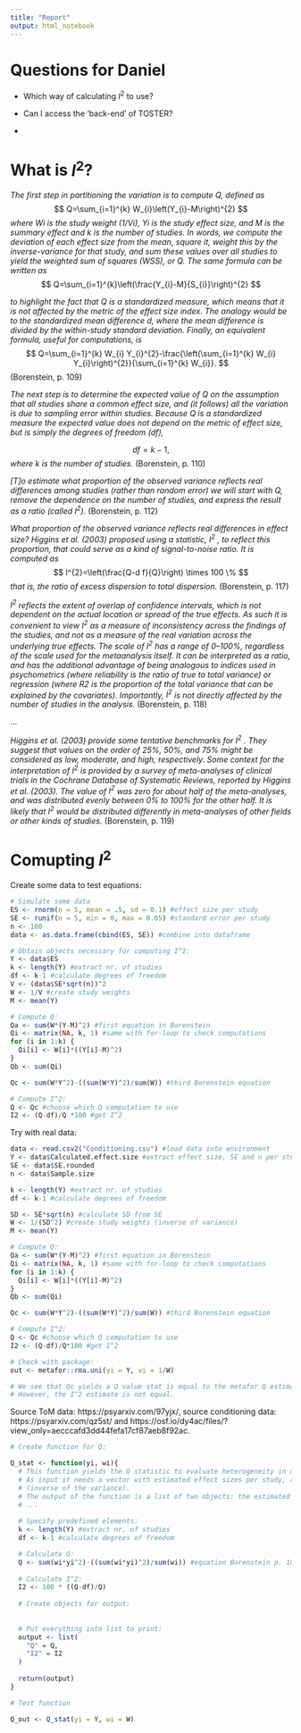 ```yaml
---
title: "Report"
output: html_notebook
---
```


# Questions for Daniel

- Which way of calculating $I^2$ to use?

- Can I access the 'back-end' of TOSTER?

- 


# What is $I^2$?

*The first step in partitioning the variation is to compute Q, defined as* 
$$
Q=\sum_{i=1}^{k} W_{i}\left(Y_{i}-M\right)^{2}
$$
*where Wi is the study weight (1/Vi), Yi is the study effect size, and M is the summary effect and k is the number of studies. In words, we compute the deviation of each effect size from the mean, square it, weight this by the inverse-variance for that study, and sum these values over all studies to yield the weighted sum of squares (WSS), or Q. The same formula can be written as*
$$
Q=\sum_{i=1}^{k}\left(\frac{Y_{i}-M}{S_{i}}\right)^{2}
$$

*to highlight the fact that Q is a standardized measure, which means that it is not affected by the metric of the effect size index. The analogy would be to the standardized mean difference d, where the mean difference is divided by the within-study standard deviation. Finally, an equivalent formula, useful for computations, is*
$$
Q=\sum_{i=1}^{k} W_{i} Y_{i}^{2}-\frac{\left(\sum_{i=1}^{k} W_{i} Y_{i}\right)^{2}}{\sum_{i=1}^{k} W_{i}}.
$$
(Borenstein, p. 109)


*The next step is to determine the expected value of Q on the assumption that all studies share a common effect size, and (it follows) all the variation is due to sampling error within studies. Because Q is a standardized measure the expected value does not depend on the metric of effect size, but is simply the degrees of freedom (df), *

$$
df = k-1,
$$
*where k is the number of studies.* (Borenstein, p. 110)


*[T]o estimate what proportion of the observed variance reflects real differences among studies (rather than random error) we will start with Q, remove the dependence on the number of studies, and express the result as a ratio (called $I^2$).* (Borenstein, p. 112)

*What proportion of the observed variance reflects real differences in effect size? Higgins et al. (2003) proposed using a statistic, $I^2$ , to reflect this proportion, that could serve as a kind of signal-to-noise ratio. It is computed as*
$$
I^{2}=\left(\frac{Q-d f}{Q}\right) \times 100 \%
$$
*that is, the ratio of excess dispersion to total dispersion.* (Borenstein, p. 117)



*$I^2$ reflects the extent of overlap of confidence intervals, which is not dependent on the actual location or spread of the true effects. As such it is convenient to view $I^2$ as a measure of inconsistency across the findings of the studies, and not as a measure of the real variation across the underlying true effects. The scale of $I^2$ has a range of 0–100%, regardless of the scale used for the metaanalysis itself. It can be interpreted as a ratio, and has the additional advantage of being analogous to indices used in psychometrics (where reliability is the ratio of true to total variance) or regression (where R2 is the proportion of the total variance that can be explained by the covariates). Importantly, $I^2$ is not directly affected by the number of studies in the analysis.* (Borenstein, p. 118)

...

*Higgins et al. (2003) provide some tentative benchmarks for $I^2$ . They suggest that values on the order of 25%, 50%, and 75% might be considered as low, moderate, and high, respectively. Some context for the interpretation of $I^2$ is provided by a survey of meta-analyses of clinical trials in the Cochrane Database of Systematic Reviews, reported by Higgins et al. (2003). The value of $I^2$ was zero for about half of the meta-analyses, and was distributed evenly between 0% to 100% for the other half. It is likely that $I^2$ would be distributed differently in meta-analyses of other fields or other kinds of studies.* (Borenstein, p. 119)


# Comupting $I^2$

Create some data to test equations:
```r
# Simulate some data
ES <- rnorm(n = 5, mean = .5, sd = 0.1) #effect size per study
SE <- runif(n = 5, min = 0, max = 0.05) #standard error per study
n <- 100
data <- as.data.frame(cbind(ES, SE)) #combine into dataframe

# Obtain objects necessary for computing I^2:
Y <- data$ES
k <- length(Y) #extract nr. of studies
df <- k-1 #calculate degrees of freedom 
V <- (data$SE*sqrt(n))^2
W <- 1/V #create study weights
M <- mean(Y)

# Compute Q:
Qa <- sum(W*(Y-M)^2) #first equation in Borenstein
Qi <- matrix(NA, k, 1) #same with for-loop to check computations
for (i in 1:k) {
  Qi[i] <- W[i]*((Y[i]-M)^2)
}
Qb <- sum(Qi)

Qc <- sum(W*Y^2)-((sum(W*Y)^2)/sum(W)) #third Borenstein equation

# Compute I^2:
Q <- Qc #choose which Q computation to use
I2 <- (Q-df)/Q *100 #get I^2


```

Try with real data:
```r
data <- read.csv2("Conditioning.csv") #load data into environment
Y <- data$Calculated.effect.size #extract effect size, SE and n per study
SE <- data$SE.rounded 
n <- data$Sample.size

k <- length(Y) #extract nr. of studies
df <- k-1 #calculate degrees of freedom 

SD <- SE*sqrt(n) #calculate SD from SE
W <- 1/(SD^2) #create study weights (inverse of variance)
M <- mean(Y)

# Compute Q:
Qa <- sum(W*(Y-M)^2) #first equation in Borenstein
Qi <- matrix(NA, k, 1) #same with for-loop to check computations
for (i in 1:k) {
  Qi[i] <- W[i]*((Y[i]-M)^2)
}
Qb <- sum(Qi)

Qc <- sum(W*Y^2)-((sum(W*Y)^2)/sum(W)) #third Borenstein equation

# Compute I^2:
Q <- Qc #choose which Q computation to use
I2 <- (Q-df)/Q*100 #get I^2

# Check with package:
out <- metafor::rma.uni(yi = Y, vi = 1/W)

# We see that Qc yields a Q value stat is equal to the metafor Q estimate
# However, the I^2 estimate is not equal.

```

Source ToM data: https://psyarxiv.com/97yjx/, source conditioning data: https://psyarxiv.com/qz5st/ and https://osf.io/dy4ac/files/?view_only=aecccafd3dd44fefa17cf87aeb8f92ac.

```r
# Create function for Q:

Q_stat <- function(yi, wi){ 
  # This function yields the Q statistic to evaluate heterogeneity in meta-analyses.
  # As input it needs a vector with estimated effect sizes per study, and study weights 
  # (inverse of the variance).
  # The output of the function is a list of two objects: the estimated Q statistic, and 
  # ...
  
  # Specify predefined elements:
  k <- length(Y) #extract nr. of studies
  df <- k-1 #calculate degrees of freedom 

  # Calculate Q:
  Q <- sum(wi*yi^2)-((sum(wi*yi)^2)/sum(wi)) #equation Borenstein p. 109
  
  # Calculate I^2:
  I2 <- 100 * ((Q-df)/Q)
  
  # Create objects for output:
  
  
  # Put everything into list to print:
  output <- list(
    "Q" = Q,
    "I2" = I2
  )
  
  return(output)
}

# Test function

Q_out <- Q_stat(yi = Y, wi = W)

```

